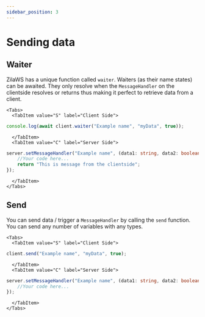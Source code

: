 ```yaml
---
sidebar_position: 3
---
```


# Sending data

## Waiter
ZilaWS has a unique function called `waiter`. Waiters (as their name states) can be awaited.
They only resolve when the `MessageHandler` on the clientside resolves or returns thus making it perfect to retrieve data from a client.

```mdx-code-block
<Tabs>
  <TabItem value="S" label="Client Side">
```
```ts
console.log(await client.waiter("Example name", "myData", true));
```

```mdx-code-block 
  </TabItem>
  <TabItem value="C" label="Server Side">
```
```ts
server.setMessageHandler("Example name", (data1: string, data2: boolean) => {
    //Your code here...
    return "This is message from the clientside";
});
```
```mdx-code-block
  </TabItem>
</Tabs>
```

## Send
You can send data / trigger a `MessageHandler` by calling the `send` function.
You can send any number of variables with any types.

```mdx-code-block
<Tabs>
  <TabItem value="S" label="Client Side">
```
```ts
client.send("Example name", "myData", true);
```

```mdx-code-block 
  </TabItem>
  <TabItem value="C" label="Server Side">
```
```ts
server.setMessageHandler("Example name", (data1: string, data2: boolean) => {
    //Your code here...
});
```
```mdx-code-block
  </TabItem>
</Tabs>
```